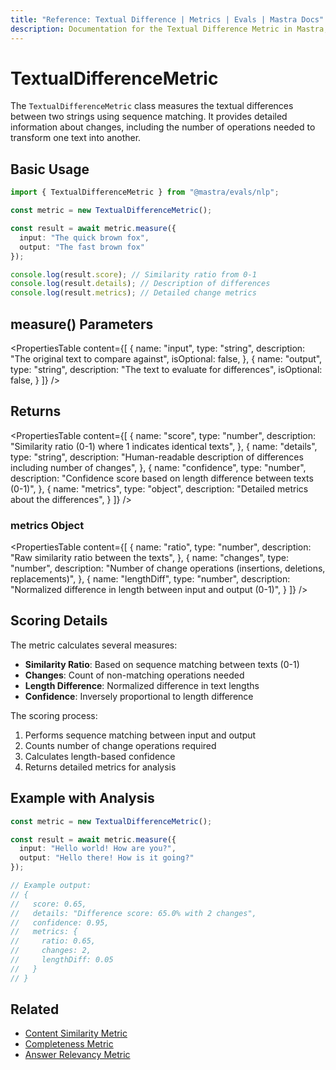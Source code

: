 ```yaml
---
title: "Reference: Textual Difference | Metrics | Evals | Mastra Docs"
description: Documentation for the Textual Difference Metric in Mastra, which measures textual differences between strings using sequence matching.
---
```


# TextualDifferenceMetric

The `TextualDifferenceMetric` class measures the textual differences between two strings using sequence matching. It provides detailed information about changes, including the number of operations needed to transform one text into another.

## Basic Usage

```typescript
import { TextualDifferenceMetric } from "@mastra/evals/nlp";

const metric = new TextualDifferenceMetric();

const result = await metric.measure({
  input: "The quick brown fox",
  output: "The fast brown fox"
});

console.log(result.score); // Similarity ratio from 0-1
console.log(result.details); // Description of differences
console.log(result.metrics); // Detailed change metrics
```

## measure() Parameters

<PropertiesTable
  content={[
    {
      name: "input",
      type: "string",
      description: "The original text to compare against",
      isOptional: false,
    },
    {
      name: "output",
      type: "string",
      description: "The text to evaluate for differences",
      isOptional: false,
    }
  ]}
/>

## Returns

<PropertiesTable
  content={[
    {
      name: "score",
      type: "number",
      description: "Similarity ratio (0-1) where 1 indicates identical texts",
    },
    {
      name: "details",
      type: "string",
      description: "Human-readable description of differences including number of changes",
    },
    {
      name: "confidence",
      type: "number",
      description: "Confidence score based on length difference between texts (0-1)",
    },
    {
      name: "metrics",
      type: "object",
      description: "Detailed metrics about the differences",
    }
  ]}
/>

### metrics Object

<PropertiesTable
  content={[
    {
      name: "ratio",
      type: "number",
      description: "Raw similarity ratio between the texts",
    },
    {
      name: "changes",
      type: "number",
      description: "Number of change operations (insertions, deletions, replacements)",
    },
    {
      name: "lengthDiff",
      type: "number",
      description: "Normalized difference in length between input and output (0-1)",
    }
  ]}
/>

## Scoring Details

The metric calculates several measures:
- **Similarity Ratio**: Based on sequence matching between texts (0-1)
- **Changes**: Count of non-matching operations needed
- **Length Difference**: Normalized difference in text lengths
- **Confidence**: Inversely proportional to length difference

The scoring process:
1. Performs sequence matching between input and output
2. Counts number of change operations required
3. Calculates length-based confidence
4. Returns detailed metrics for analysis

## Example with Analysis

```typescript
const metric = new TextualDifferenceMetric();

const result = await metric.measure({
  input: "Hello world! How are you?",
  output: "Hello there! How is it going?"
});

// Example output:
// {
//   score: 0.65,
//   details: "Difference score: 65.0% with 2 changes",
//   confidence: 0.95,
//   metrics: {
//     ratio: 0.65,
//     changes: 2,
//     lengthDiff: 0.05
//   }
// }
```

## Related

- [Content Similarity Metric](./content-similarity)
- [Completeness Metric](./completeness)
- [Answer Relevancy Metric](./answer-relevancy) 